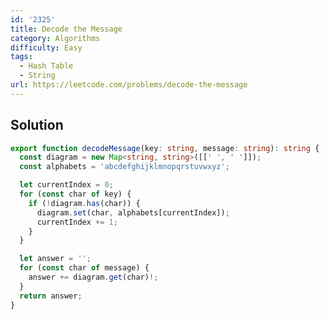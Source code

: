 ```yaml
---
id: '2325'
title: Decode the Message
category: Algorithms
difficulty: Easy
tags:
  - Hash Table
  - String
url: https://leetcode.com/problems/decode-the-message
---
```


## Solution

```typescript showLineNumbers
export function decodeMessage(key: string, message: string): string {
  const diagram = new Map<string, string>([[' ', ' ']]);
  const alphabets = 'abcdefghijklmnopqrstuvwxyz';

  let currentIndex = 0;
  for (const char of key) {
    if (!diagram.has(char)) {
      diagram.set(char, alphabets[currentIndex]);
      currentIndex += 1;
    }
  }

  let answer = '';
  for (const char of message) {
    answer += diagram.get(char)!;
  }
  return answer;
}
```
